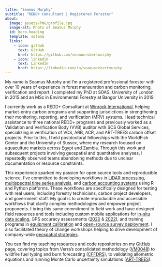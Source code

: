 ```yaml
---
title: "Seamus Murphy"
subtitle: "REDD+ Consultant | Registered Forester"
about:
  image: assets/PNG/profile.jpg
  image-alt: Photo of Seamus Murphy
  id: hero-heading
  template: solana
  links:
    - icon: github
      text: GitHub
      href: https://github.com/seamusrobertmurphy
    - icon: linkedin
      text: LinkedIn
      href: https://linkedin.com/in/seamusrobertmurphy
---
```


::: {#hero-heading}
My name is Seamus Murphy and I'm a registered professional forester with over 10 years of experience in forest mensuration and carbon monitoring, verification and report. I completed my PhD at SOAS, University of London in 2015 and an MSc in Environmental Forestry at Bangor University in 2019.

I currently work as a REDD+ Consultant at [Winrock International](https://winrock.org/), helping market-entry carbon programs and supporting jurisdictions in strengthening their monitoring, reporting, and verification (MRV) systems. I lead technical assistance to three national REDD+ programs and previously worked as a Validation and Verification Body (VVB) auditor with SCS Global Services, specializing in verification of VCS, ARB, ACR, and ART-TREES carbon offset projects. Prior to this, I held postdoctoral fellowships with the WorldFish Center and the University of Sussex, where my research focused on aquaculture markets across Egypt and Zambia. Through this work and subsequent projects involving geospatial and quantitative analyses, I repeatedly observed teams abandoning methods due to unclear documentation or resource constraints.

This experience sparked my passion for open source tools and reproducible science. I've committed to developing workflows in [LiDAR processing](https://rpubs.com/seamusmurphy/gov_sk_tree_height_variability), [multispectral time series analysis](https://rpubs.com/seamusmurphy/mapping-endorheic-wetland-dynamics), and [carbon accounting systems](https://seamusrobertmurphy.quarto.pub/art-trees-submission/) using R and Python platforms. These workflows are specifically designed for testing with real users, including forestry technicians, carbon project developers, and government staff. My goal is to create reproducible and accessible workflows that clarify complex methodologies and empower project proponents. I bring this same commitment to field work and have designed field resources and tools including custom mobile applications for [in-situ data scaling](https://seamusmurphy.shinyapps.io/shiny-project-V8/), GPS accuracy assessments ([2020](https://drive.google.com/file/d/126oyAzNCa386aIZLus7oO3_kk9PRmnAd/view?usp=sharing) & [2022](https://viewscreen.githubusercontent.com/view/pdf?browser=safari&bypass_fastly=true&color_mode=dark&commit=9a09556452d67378b9d3657d4ba537993426889a&device=unknown_device&docs_host=https%3A%2F%2Fdocs.github.com&enc_url=68747470733a2f2f7261772e67697468756275736572636f6e74656e742e636f6d2f7365616d7573726f626572746d75727068792f4750532d747261696e696e672d6d6174657269616c2f396130393535363435326436373337386239643336353764346261353337393933343236383839612f475053253230534f502532302d253230526f6164253230537572766579253230696e253230455352492532304669656c644d6170732e706466&link_underline_enabled=true&logged_in=true&nwo=seamusrobertmurphy%2FGPS-training-material&path=GPS+SOP+-+Road+Survey+in+ESRI+FieldMaps.pdf&platform=mac&repository_id=691993657&repository_type=Repository&version=18#56d1471b-3313-4786-9de3-4b7cd916e501)), and training programs in [equipment calibration](https://drive.google.com/file/d/1JKMX_JB21j3FkHIiZ1dzqFHFGgdaIdgb/view?usp=sharing) and [open-source survey deployment](https://eu.kobotoolbox.org/#/forms/ajw7YvwXFgCgVaaAiz9Xrm/data/map). I also facilitated theory of change workshops helping to drive development of company-wide [geospatial strategies](https://github.com/seamusrobertmurphy/GPS-training-material/blob/main/Geospatial%20Strategy%20-%20Proposal%20Development.pdf).

You can find my teaching resources and code repositories on my [GitHub](https://github.com/seamusrobertmurphy/) page, covering topics from Verra's consolidated methodology ([VM0048](https://seamusrobertmurphy.quarto.pub/vm0048/)) to wildfire fuel typing and burn forecasting ([CFFDRS](https://seamusrobertmurphy.quarto.pub/cffdrs/)), to validating allometric equations and running Monte Carlo uncertainty simulations ([ART-TREES](https://rpubs.com/seamusmurphy/art-trees-monte-carlo-uncertainty)).
:::
